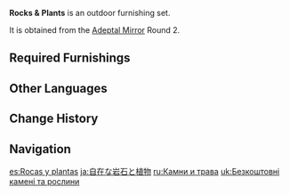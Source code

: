 {{Furnishing Infobox
|id             = 350003
|image          = Furnishing Set Rocks & Plants Display.png
|category       = Outdoor Set
|subcategory    = Set
|quality        = 4
|adeptal_energy = 80
|load           = 285
|description    = The grass and trees grow free in the wilds where human feet do not tread. Rocks are also piled up in a corner, seemingly the work of some beast.
|blueprint      = Adeptal Mirror
|adeptal mirror = 2
}}
'''Rocks & Plants''' is an outdoor furnishing set.

It is obtained from the [[Adeptal Mirror]] Round 2.

==Required Furnishings==
{{Recipe
|type = Furnishing Set
|Hiding Grazestone = 1
|"Green Fountain" = 2
|"The Color of the Wind" = 1
|yield = 0
|sort = Hiding Grazestone;"Green Fountain";"The Color of the Wind"
}}

==Other Languages==
{{Other Languages
|en      = Rocks & Plants
|zhs     = 自在的岩石与草木
|zhs_rm  = Zìzài de Yánshí yǔ Cǎomù
|zht     = 自在的岩石與草木
|zht_rm  = Zìzài de Yánshí yǔ Cǎomù
|zh_tl   = Free Rocks and Plants
|ja      = 自在な岩石と植物
|ja_rm   = Jizai-na Ganseki to Shokubutsu
|ja_tl   = Free Rocks and Plants
|ko      = 자유로운 암석과 초목
|ko_rm   = Jayuro'un Amseok-gwa Chomok
|ko_tl   = Free Rocks and Vegetation
|es      = Rocas y plantas
|es_tl   = Rocks and Plants
|fr      = «&nbsp;Plantes et pierres&nbsp;»
|fr_tl   = "Plants and Stones"
|ru      = Камни и трава
|ru_tl   = Rocks and Grasses
|th      = หินและต้นไม้แสนอิสระ
|th_rm   = 
|th_tl   = 
|vi      = Thảm Cỏ Và Núi Đá
|vi_tl   = 
|de      = Felsen und Pflanzen
|de_tl   = Rocks and Plants
|id      = Bebatuan & Tanaman
|id_tl   = Rocks & Plants
|pt      = Rochas e Plantas
|pt_tl   = Rocks and Plants
|tr      = Taşlar ve Bitkiler
|tr_tl   = 
|it      = Piante e rocce
|it_tl   = 
}}

==Change History==
{{Change History|1.5}}

==Navigation==
{{Furnishing Navbox/Sets|type=regular}}

[[es:Rocas y plantas]]
[[ja:自在な岩石と植物]]
[[ru:Камни и трава]]
[[uk:Безкоштовні камені та рослини]]